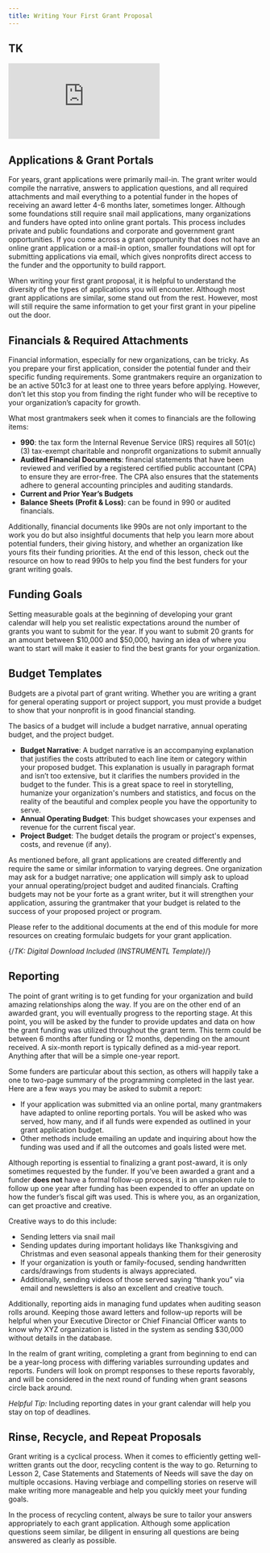 ```yaml
---
title: Writing Your First Grant Proposal
---
```


## TK

<Embed src="https://player.vimeo.com/video/TK" />

## Applications & Grant Portals

For years, grant applications were primarily mail-in. The grant writer would compile the narrative, answers to application questions, and all required attachments and mail everything to a potential funder in the hopes of receiving an award letter 4-6 months later, sometimes longer. Although some foundations still require snail mail applications, many organizations and funders have opted into online grant portals. This process includes private and public foundations and corporate and government grant opportunities. If you come across a grant opportunity that does not have an online grant application or a mail-in option, smaller foundations will opt for submitting applications via email, which gives nonprofits direct access to the funder and the opportunity to build rapport. 

When writing your first grant proposal, it is helpful to understand the diversity of the types of applications you will encounter. Although most grant applications are similar, some stand out from the rest. However, most will still require the same information to get your first grant in your pipeline out the door. 

## Financials & Required Attachments

Financial information, especially for new organizations, can be tricky. As you prepare your first application, consider the potential funder and their specific funding requirements. Some grantmakers require an organization to be an active 501c3 for at least one to three years before applying. However, don’t let this stop you from finding the right funder who will be receptive to your organization’s capacity for growth. 

What most grantmakers seek when it comes to financials are the following items: 

- **990**: the tax form the Internal Revenue Service (IRS) requires all 501(c)(3) tax-exempt charitable and nonprofit organizations to submit annually
- **Audited Financial Documents**:  financial statements that have been reviewed and verified by a registered certified public accountant (CPA) to ensure they are error-free. The CPA also ensures that the statements adhere to general accounting principles and auditing standards.
- **Current and Prior Year’s Budgets** 
- **Balance Sheets (Profit & Loss)**: can be found in 990 or audited financials.

Additionally, financial documents like 990s are not only important to the work you do but also insightful documents that help you learn more about potential funders, their giving history, and whether an organization like yours fits their funding priorities. At the end of this lesson, check out the resource on how to read 990s to help you find the best funders for your grant writing goals. 

## Funding Goals

Setting measurable goals at the beginning of developing your grant calendar will help you set realistic expectations around the number of grants you want to submit for the year. If you want to submit 20 grants for an amount between $10,000 and $50,000, having an idea of where you want to start will make it easier to find the best grants for your organization. 

## Budget Templates

Budgets are a pivotal part of grant writing. Whether you are writing a grant for general operating support or project support, you must provide a budget to show that your nonprofit is in good financial standing. 

The basics of a budget will include a budget narrative, annual operating budget, and the project budget. 

- **Budget Narrative**: A budget narrative is an accompanying explanation that justifies the costs attributed to each line item or category within your proposed budget. This explanation is usually in paragraph format and isn’t too extensive, but it clarifies the numbers provided in the budget to the funder. This is a great space to reel in storytelling, humanize your organization's numbers and statistics, and focus on the reality of the beautiful and complex people you have the opportunity to serve.
- **Annual Operating Budget**: This budget showcases your expenses and revenue for the current fiscal year.
- **Project Budget**: The budget details the program or project's expenses, costs, and revenue (if any).

As mentioned before, all grant applications are created differently and require the same or similar information to varying degrees. One organization may ask for a budget narrative; one application will simply ask to upload your annual operating/project budget and audited financials.  Crafting budgets may not be your forte as a grant writer, but it will strengthen your application, assuring the grantmaker that your budget is related to the success of your proposed project or program. 

Please refer to the additional documents at the end of this module for more resources on creating formulaic budgets for your grant application.

{/*TK: Digital Download Included (INSTRUMENTL Template)*/}

## Reporting

The point of grant writing is to get funding for your organization and build amazing relationships along the way. If you are on the other end of an awarded grant, you will eventually progress to the reporting stage. At this point, you will be asked by the funder to provide updates and data on how the grant funding was utilized throughout the grant term. This term could be between 6 months after funding or 12 months, depending on the amount received. A six-month report is typically defined as a mid-year report. Anything after that will be a simple one-year report.  

Some funders are particular about this section, as others will happily take a one to two-page summary of the programming completed in the last year. Here are a few ways you may be asked to submit a report:

- If your application was submitted via an online portal, many grantmakers have adapted to online reporting portals. You will be asked who was served, how many, and if all funds were expended as outlined in your grant application budget. 
- Other methods include emailing an update and inquiring about how the funding was used and if all the outcomes and goals listed were met. 

Although reporting is essential to finalizing a grant post-award, it is only sometimes requested by the funder. If you’ve been awarded a grant and a funder **does not** have a formal follow-up process, it is an unspoken rule to follow up one year after funding has been expended to offer an update on how the funder’s fiscal gift was used. This is where you, as an organization, can get proactive and creative. 

Creative ways to do this include:

- Sending letters via snail mail
- Sending updates during important holidays like Thanksgiving and Christmas and even seasonal appeals thanking them for their generosity
- If your organization is youth or family-focused, sending handwritten cards/drawings from students is always appreciated.
- Additionally, sending videos of those served saying “thank you” via email and newsletters is also an excellent and creative touch.

Additionally, reporting aids in managing fund updates when auditing season rolls around. Keeping those award letters and follow-up reports will be helpful when your Executive Director or Chief Financial Officer wants to know why XYZ organization is listed in the system as sending $30,000 without details in the database.

In the realm of grant writing, completing a grant from beginning to end can be a year-long process with differing variables surrounding updates and reports. Funders will look on prompt responses to these reports favorably, and will be considered in the next round of funding when grant seasons circle back around. 

_Helpful Tip:_ Including reporting dates in your grant calendar will help you stay on top of deadlines. 

## Rinse, Recycle, and Repeat Proposals

Grant writing is a cyclical process. When it comes to efficiently getting well-written grants out the door, recycling content is the way to go. Returning to Lesson 2, Case Statements and Statements of Needs will save the day on multiple occasions. Having verbiage and compelling stories on reserve will make writing more manageable and help you quickly meet your funding goals.

In the process of recycling content, always be sure to tailor your answers appropriately to each grant application. Although some application questions seem similar, be diligent in ensuring all questions are being answered as clearly as possible. 
